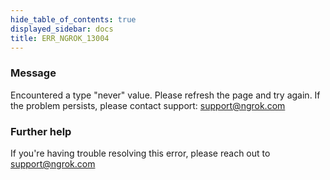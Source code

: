 ```yaml
---
hide_table_of_contents: true
displayed_sidebar: docs
title: ERR_NGROK_13004
---
```




### Message

Encountered a type "never" value. Please refresh the page and try again. If the problem persists, please contact support: support@ngrok.com

<ErrorDetails error="err_ngrok_13004" />

### Further help

If you're having trouble resolving this error, please reach out to [support@ngrok.com](mailto:support@ngrok.com?subject=Help%20with%20ERR_NGROK_13004)
